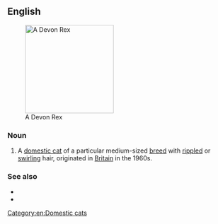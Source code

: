 ==English==
[[Image:Devon rex.jpg|thumb|right|200px|A Devon Rex]]

===Noun===
{{en-noun|head=[[Devon]] [[rex|Rex]]}}

# A [[domestic cat]] of a particular medium-sized [[breed]] with [[ripple]]d or [[swirl]]ing hair, originated in [[Britain]] in the 1960s.

===See also===
* {{pedia}}
* {{comcatlite|Devon Rex}}

[[Category:en:Domestic cats]]